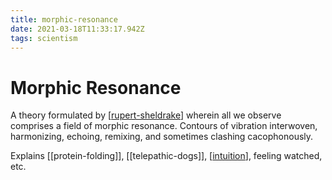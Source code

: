 ```yaml
---
title: morphic-resonance
date: 2021-03-18T11:33:17.942Z
tags: scientism
---
```


# Morphic Resonance

A theory formulated by [[rupert-sheldrake]] wherein all we observe comprises a field of morphic resonance. Contours of vibration interwoven, harmonizing, echoing, remixing, and sometimes clashing cacophonously.

Explains [[protein-folding]], [[telepathic-dogs]], [[intuition]], feeling watched, etc.

[//begin]: # 'Autogenerated link references for markdown compatibility'
[rupert-sheldrake]: rupert-sheldrake 'rupert-sheldrake'
[intuition]: intuition 'intuition'
[//end]: # 'Autogenerated link references'
